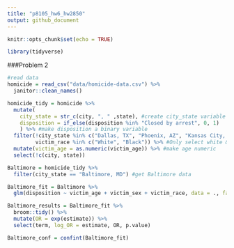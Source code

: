 ```yaml
---
title: "p8105_hw6_hw2850"
output: github_document
---
```


```r
knitr::opts_chunk$set(echo = TRUE)
```

```r
library(tidyverse)
```

###Problem 2
```r
#read data
homicide = read_csv("data/homicide-data.csv") %>% 
  janitor::clean_names()
```

```r
homicide_tidy = homicide %>% 
  mutate(
    city_state = str_c(city, ", " ,state), #create city_state variable
    disposition = if_else(disposition %in% "Closed by arrest", 0, 1)
    ) %>% #make disposition a binary variable
  filter(!city_state %in% c("Dallas, TX", "Phoenix, AZ", "Kansas City, MO", "Tulsa, AL"),
         victim_race %in% c("White", "Black")) %>% #Only select white & black
  mutate(victim_age = as.numeric(victim_age)) %>% #make age numeric
  select(!c(city, state))
```

```r
Baltimore = homicide_tidy %>% 
  filter(city_state == "Baltimore, MD") #get Baltimore data

Baltimore_fit = Baltimore %>% 
  glm(disposition ~ victim_age + victim_sex + victim_race, data = ., family = binomial()) #run glm

Baltimore_results = Baltimore_fit %>% 
  broom::tidy() %>% 
  mutate(OR = exp(estimate)) %>%
  select(term, log_OR = estimate, OR, p.value) 

Baltimore_conf = confint(Baltimore_fit)
```

